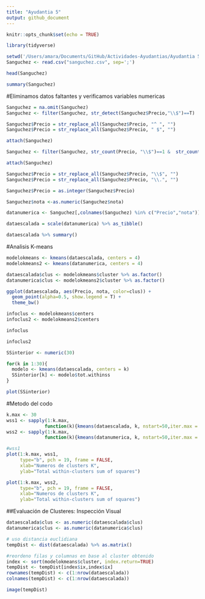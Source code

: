 ```yaml
---
title: "Ayudantia 5"
output: github_document
---
```


```r
knitr::opts_chunk$set(echo = TRUE)
```

```r
library(tidyverse)
```

```r
setwd('/Users/amara/Documents/GitHub/Actividades-Ayudantias/Ayudantia 5')
Sanguchez <- read.csv("sanguchez.csv", sep=';')
```

```r
head(Sanguchez)
```

```r
summary(Sanguchez)

```
#Eliminamos datos faltantes y verificamos variables numericas
```r
Sanguchez = na.omit(Sanguchez)
Sanguchez <- filter(Sanguchez, str_detect(Sanguchez$Precio,"\\$")==T)

Sanguchez$Precio = str_replace_all(Sanguchez$Precio, "^ ", "")
Sanguchez$Precio = str_replace_all(Sanguchez$Precio, " $", "")

attach(Sanguchez)

Sanguchez <- filter(Sanguchez, str_count(Precio, "\\$")==1 &  str_count(Precio," ")==0)

attach(Sanguchez)

Sanguchez$Precio = str_replace_all(Sanguchez$Precio, "\\$", "")
Sanguchez$Precio = str_replace_all(Sanguchez$Precio, "\\.", "")

Sanguchez$Precio = as.integer(Sanguchez$Precio) 
```

```r
Sanguchez$nota <-as.numeric(Sanguchez$nota)

datanumerica <- Sanguchez[,colnames(Sanguchez) %in% c("Precio","nota")]

dataescalada = scale(datanumerica) %>% as_tibble()

dataescalada %>% summary()

```

#Analisis K-means
```r
modelokmeans <- kmeans(dataescalada, centers = 4)
modelokmeans2 <- kmeans(datanumerica, centers = 4)

dataescalada$clus <- modelokmeans$cluster %>% as.factor()
datanumerica$clus <- modelokmeans2$cluster %>% as.factor()

ggplot(dataescalada, aes(Precio, nota, color=clus)) +
  geom_point(alpha=0.5, show.legend = T) +
  theme_bw()

```

```r
infoclus <- modelokmeans$centers
infoclus2 <- modelokmeans2$centers

infoclus
```

```r
infoclus2
```

```r
SSinterior <- numeric(30)

for(k in 1:30){
  modelo <- kmeans(dataescalada, centers = k)
  SSinterior[k] <- modelo$tot.withinss
}

plot(SSinterior)
```

#Metodo del codo
```r

k.max <- 30
wss1 <- sapply(1:k.max, 
              function(k){kmeans(dataescalada, k, nstart=50,iter.max = 8)$tot.withinss})
wss2 <- sapply(1:k.max, 
              function(k){kmeans(datanumerica, k, nstart=50,iter.max = 8)$tot.withinss})

```

```r
#wss1
plot(1:k.max, wss1,
     type="b", pch = 19, frame = FALSE, 
     xlab="Numeros de clusters K",
     ylab="Total within-clusters sum of squares")
```

```r

plot(1:k.max, wss2,
     type="b", pch = 19, frame = FALSE, 
     xlab="Numeros de clusters K",
     ylab="Total within-clusters sum of squares")

```
##Evaluación de Clusteres: Inspección Visual
```r
dataescalada$clus <- as.numeric(dataescalada$clus)
datanumerica$clus <- as.numeric(datanumerica$clus)

# uso distancia euclidiana
tempDist <- dist(dataescalada) %>% as.matrix()

#reordeno filas y columnas en base al cluster obtenido
index <- sort(modelokmeans$cluster, index.return=TRUE)
tempDist <- tempDist[index$ix,index$ix]
rownames(tempDist) <- c(1:nrow(dataescalada))
colnames(tempDist) <- c(1:nrow(dataescalada))

image(tempDist)

```








